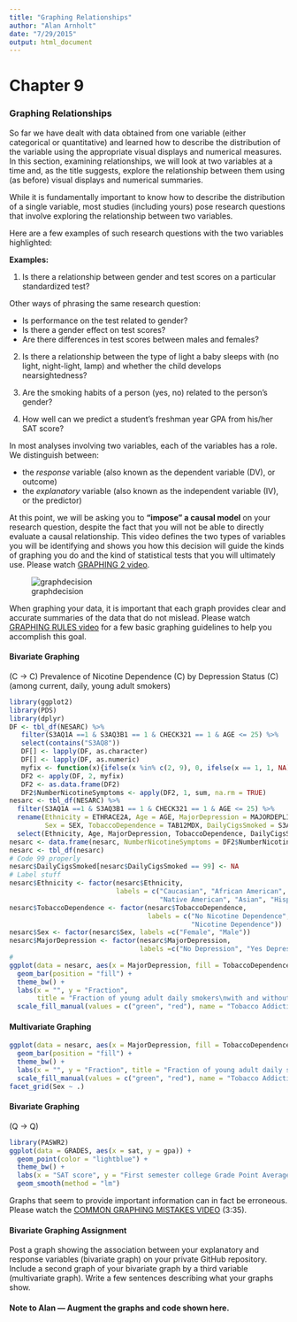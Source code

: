```yaml
---
title: "Graphing Relationships"
author: "Alan Arnholt"
date: "7/29/2015"
output: html_document
---
```


# Chapter 9
### Graphing Relationships

So far we have dealt with data obtained from one variable (either categorical or quantitative) and learned how to describe the distribution of the variable using the appropriate visual displays and numerical measures. In this section, examining relationships, we will look at two variables at a time and, as the title suggests, explore the relationship between them using (as before) visual displays and numerical summaries.

While it is fundamentally important to know how to describe the distribution of a single variable, most studies (including yours) pose research questions that involve exploring the relationship between two variables.

Here are a few examples of such research questions with the two variables highlighted:

**Examples:**

1. Is there a relationship between gender and test scores on a particular standardized test?

Other ways of phrasing the same research question:

* Is performance on the test related to gender?
* Is there a gender effect on test scores?
* Are there differences in test scores between males and females?

2. Is there a relationship between the type of light a baby sleeps with (no light, night-light, lamp) and whether the child develops nearsightedness?

3. Are the smoking habits of a person (yes, no) related to the person's gender?

4. How well can we predict a student's freshman year GPA from his/her SAT score?

In most analyses involving two variables, each of the variables has a role. We distinguish between:

* the *response* variable (also known as the dependent variable (DV), or outcome)
* the *explanatory* variable (also known as the independent variable (IV), or the predictor)

At this point, we will be asking you to **“impose” a causal model** on your research question, despite the fact that you will not be able to directly evaluate a causal relationship. This video defines the two types of variables you will be identifying and shows you how this decision will guide the kinds of graphing you do and the kind of statistical tests that you will ultimately use. Please watch [GRAPHING 2 video](https://www.youtube.com/watch?v=Yf121fdtjDA&index=55&list=PLDEF0B9CBD27AD37E).

![graphdecision](./graphics/graphdecisions.jpg)

When graphing your data, it is important that each graph provides clear and accurate summaries of the data that do not mislead. Please watch [GRAPHING RULES video](https://www.youtube.com/watch?v=JVq2VKib0vw&index=21&list=PLDEF0B9CBD27AD37E) for a few basic graphing guidelines to help you accomplish this goal.


#### Bivariate Graphing

(C $\rightarrow$ C) Prevalence of Nicotine Dependence (C) by Depression Status (C) (among current, daily, young adult smokers)

```r
library(ggplot2)
library(PDS)
library(dplyr)
DF <- tbl_df(NESARC) %>%
   filter(S3AQ1A ==1 & S3AQ3B1 == 1 & CHECK321 == 1 & AGE <= 25) %>% 
   select(contains("S3AQ8"))
   DF[] <- lapply(DF, as.character)
   DF[] <- lapply(DF, as.numeric)
   myfix <- function(x){ifelse(x %in% c(2, 9), 0, ifelse(x == 1, 1, NA))}
   DF2 <- apply(DF, 2, myfix)
   DF2 <- as.data.frame(DF2)
   DF2$NumberNicotineSymptoms <- apply(DF2, 1, sum, na.rm = TRUE)
nesarc <- tbl_df(NESARC) %>% 
  filter(S3AQ1A ==1 & S3AQ3B1 == 1 & CHECK321 == 1 & AGE <= 25) %>% 
  rename(Ethnicity = ETHRACE2A, Age = AGE, MajorDepression = MAJORDEPLIFE, 
         Sex = SEX, TobaccoDependence = TAB12MDX, DailyCigsSmoked = S3AQ3C1) %>% 
  select(Ethnicity, Age, MajorDepression, TobaccoDependence, DailyCigsSmoked, Sex)
nesarc <- data.frame(nesarc, NumberNicotineSymptoms = DF2$NumberNicotineSymptoms)
nesarc <- tbl_df(nesarc)
# Code 99 properly
nesarc$DailyCigsSmoked[nesarc$DailyCigsSmoked == 99] <- NA
# Label stuff
nesarc$Ethnicity <- factor(nesarc$Ethnicity, 
                           labels = c("Caucasian", "African American", 
                                      "Native American", "Asian", "Hispanic"))
nesarc$TobaccoDependence <- factor(nesarc$TobaccoDependence, 
                                   labels = c("No Nicotine Dependence", 
                                              "Nicotine Dependence"))
nesarc$Sex <- factor(nesarc$Sex, labels =c("Female", "Male"))
nesarc$MajorDepression <- factor(nesarc$MajorDepression, 
                                 labels =c("No Depression", "Yes Depression"))
#
ggplot(data = nesarc, aes(x = MajorDepression, fill = TobaccoDependence)) + 
  geom_bar(position = "fill") +
  theme_bw() + 
  labs(x = "", y = "Fraction", 
       title = "Fraction of young adult daily smokers\nwith and without nicotine addiction\nby depression status") + 
  scale_fill_manual(values = c("green", "red"), name = "Tobacco Addiction Status")
```

#### Multivariate Graphing

```r
ggplot(data = nesarc, aes(x = MajorDepression, fill = TobaccoDependence)) + 
  geom_bar(position = "fill") +
  theme_bw() + 
  labs(x = "", y = "Fraction", title = "Fraction of young adult daily smokers\nwith and without nicotine addiction\nby depression status") + 
  scale_fill_manual(values = c("green", "red"), name = "Tobacco Addiction Status") +
facet_grid(Sex ~ .)
```

#### Bivariate Graphing 

(Q $\rightarrow$ Q)

```r
library(PASWR2)
ggplot(data = GRADES, aes(x = sat, y = gpa)) + 
  geom_point(color = "lightblue") + 
  theme_bw() +
  labs(x = "SAT score", y = "First semester college Grade Point Average") +
  geom_smooth(method = "lm")
```

Graphs that seem to provide important information can in fact be erroneous. Please watch the [COMMON GRAPHING MISTAKES VIDEO](https://www.youtube.com/watch?v=iY_t31-R_xU&index=25&list=PLDEF0B9CBD27AD37E) (3:35).

#### Bivariate Graphing Assignment

Post a graph showing the association between your explanatory and response variables (bivariate graph) on your private GitHub repository. Include a second graph of your bivariate graph by a third variable (multivariate graph). Write a few sentences describing what your graphs show.

#### Note to Alan --- Augment the graphs and code shown here.
